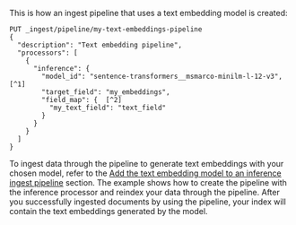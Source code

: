 


This is how an ingest pipeline that uses a text embedding model is created:

```console
PUT _ingest/pipeline/my-text-embeddings-pipeline
{
  "description": "Text embedding pipeline",
  "processors": [
    {
      "inference": {
        "model_id": "sentence-transformers__msmarco-minilm-l-12-v3",  [^1]
        "target_field": "my_embeddings",
        "field_map": {  [^2]
          "my_text_field": "text_field"
        }
      }
    }
  ]
}
```
[^1]: The model ID of the text embedding model you want to use.
[^2]: The `field_map` object maps the input document field name (which is 
`my_text_field` in this example) to the name of the field that the model expects 
(which is always `text_field`).

To ingest data through the pipeline to generate text embeddings with your chosen 
model, refer to the 
[Add the text embedding model to an inference ingest pipeline](((ml-docs))/ml-nlp-text-emb-vector-search-example.html#ex-text-emb-ingest) 
section. The example shows how to create the pipeline with the inference 
processor and reindex your data through the pipeline. After you successfully 
ingested documents by using the pipeline, your index will contain the text 
embeddings generated by the model.
